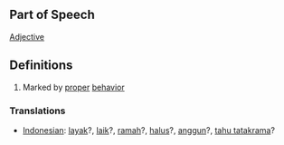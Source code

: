==Part of Speech==
[[Adjective]]
==Definitions==
#Marked by [[proper]] [[behavior]]

=== Translations ===
*[[Indonesian]]: [[layak]]?, [[laik]]?, [[ramah]]?, [[halus]]?, [[anggun]]?, [[tahu tatakrama]]?